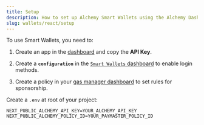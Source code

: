 ```yaml
---
title: Setup
description: How to set up Alchemy Smart Wallets using the Alchemy Dashboard.
slug: wallets/react/setup
---
```


To use Smart Wallets, you need to:

1. Create an app in the [dashboard](https://dashboard.alchemy.com/signup) and copy the **API Key**.

2. Create a **`configuration`** in the [`Smart Wallets` dashboard](https://dashboard.alchemy.com/services/smart-wallets/configuration) to enable login methods.

3. Create a policy in your [gas manager dashboard](https://dashboard.alchemy.com/services/gas-manager/configuration) to set rules for sponsorship.

Create a `.env` at root of your project:

```
NEXT_PUBLIC_ALCHEMY_API_KEY=YOUR_ALCHEMY_API_KEY
NEXT_PUBLIC_ALCHEMY_POLICY_ID=YOUR_PAYMASTER_POLICY_ID
```
